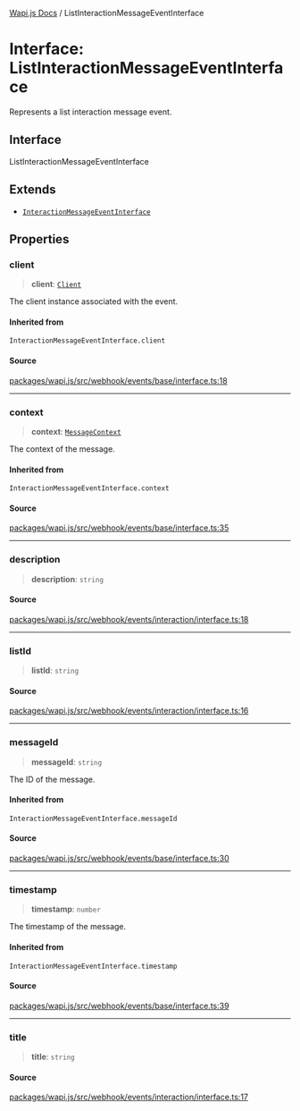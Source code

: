 [Wapi.js Docs](../README.mdx) / ListInteractionMessageEventInterface

# Interface: ListInteractionMessageEventInterface

Represents a list interaction message event.

## Interface

ListInteractionMessageEventInterface

## Extends

- [`InteractionMessageEventInterface`](../type-aliases/InteractionMessageEventInterface.mdx)

## Properties

### client

> **client**: [`Client`](../classes/Client.mdx)

The client instance associated with the event.

#### Inherited from

`InteractionMessageEventInterface.client`

#### Source

[packages/wapi.js/src/webhook/events/base/interface.ts:18](https://github.com/sarthakjdev/wapi.js/blob/1b066ed4efaf997a4bb012da51514dfcb4165da6/packages/wapi.js/src/webhook/events/base/interface.ts#L18)

***

### context

> **context**: [`MessageContext`](../type-aliases/MessageContext.mdx)

The context of the message.

#### Inherited from

`InteractionMessageEventInterface.context`

#### Source

[packages/wapi.js/src/webhook/events/base/interface.ts:35](https://github.com/sarthakjdev/wapi.js/blob/1b066ed4efaf997a4bb012da51514dfcb4165da6/packages/wapi.js/src/webhook/events/base/interface.ts#L35)

***

### description

> **description**: `string`

#### Source

[packages/wapi.js/src/webhook/events/interaction/interface.ts:18](https://github.com/sarthakjdev/wapi.js/blob/1b066ed4efaf997a4bb012da51514dfcb4165da6/packages/wapi.js/src/webhook/events/interaction/interface.ts#L18)

***

### listId

> **listId**: `string`

#### Source

[packages/wapi.js/src/webhook/events/interaction/interface.ts:16](https://github.com/sarthakjdev/wapi.js/blob/1b066ed4efaf997a4bb012da51514dfcb4165da6/packages/wapi.js/src/webhook/events/interaction/interface.ts#L16)

***

### messageId

> **messageId**: `string`

The ID of the message.

#### Inherited from

`InteractionMessageEventInterface.messageId`

#### Source

[packages/wapi.js/src/webhook/events/base/interface.ts:30](https://github.com/sarthakjdev/wapi.js/blob/1b066ed4efaf997a4bb012da51514dfcb4165da6/packages/wapi.js/src/webhook/events/base/interface.ts#L30)

***

### timestamp

> **timestamp**: `number`

The timestamp of the message.

#### Inherited from

`InteractionMessageEventInterface.timestamp`

#### Source

[packages/wapi.js/src/webhook/events/base/interface.ts:39](https://github.com/sarthakjdev/wapi.js/blob/1b066ed4efaf997a4bb012da51514dfcb4165da6/packages/wapi.js/src/webhook/events/base/interface.ts#L39)

***

### title

> **title**: `string`

#### Source

[packages/wapi.js/src/webhook/events/interaction/interface.ts:17](https://github.com/sarthakjdev/wapi.js/blob/1b066ed4efaf997a4bb012da51514dfcb4165da6/packages/wapi.js/src/webhook/events/interaction/interface.ts#L17)
